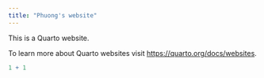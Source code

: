 ```yaml
---
title: "Phuong's website"
---
```


This is a Quarto website.

To learn more about Quarto websites visit <https://quarto.org/docs/websites>.

```r
1 + 1
```
